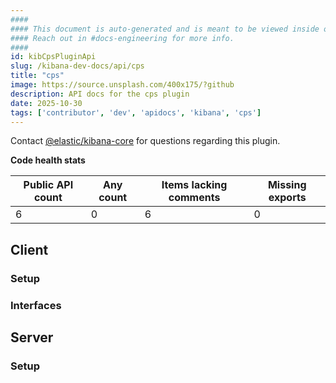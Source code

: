 ```yaml
---
####
#### This document is auto-generated and is meant to be viewed inside our experimental, new docs system.
#### Reach out in #docs-engineering for more info.
####
id: kibCpsPluginApi
slug: /kibana-dev-docs/api/cps
title: "cps"
image: https://source.unsplash.com/400x175/?github
description: API docs for the cps plugin
date: 2025-10-30
tags: ['contributor', 'dev', 'apidocs', 'kibana', 'cps']
---
```




Contact [@elastic/kibana-core](https://github.com/orgs/elastic/teams/kibana-core) for questions regarding this plugin.

**Code health stats**

| Public API count  | Any count | Items lacking comments | Missing exports |
|-------------------|-----------|------------------------|-----------------|
| 6 | 0 | 6 | 0 |

## Client

### Setup
<DocDefinitionList data={[cpsObj.client.setup]}/>

### Interfaces
<DocDefinitionList data={cpsObj.client.interfaces}/>

## Server

### Setup
<DocDefinitionList data={[cpsObj.server.setup]}/>

